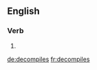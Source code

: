 
==English==

===Verb===
{{head|en}}

# {{en-third-person singular of|decompile}}

[[de:decompiles]]
[[fr:decompiles]]